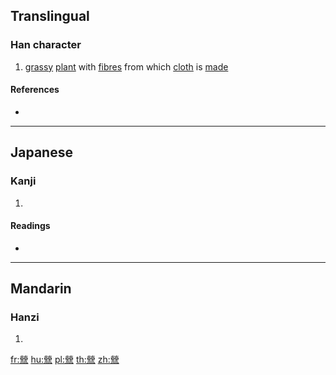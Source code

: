 ==Translingual==

===Han character===
{{Han char|rn=75|rad=木|as=14|sn=18|four=|canj=FFBDD|ids=⿱𤇾林}}

# [[grassy]] [[plant]] with [[fibre]]s from which [[cloth]] is [[made]]

====References====
* {{Han ref|kx=0559.040|dkj=15749|dj=0948.200|hdz=21310.080|uh=6ABE|ud=27326}}

----

==Japanese==

===Kanji===
{{ja-kanji|grade=|rs=木14}}

# {{defn|lang=ja|sort=木14}}

====Readings====
* {{ja-readings|on=[[けい]] (kei), [[きょう]] (kyō)|kun=[[いちび]] (ichibi)}}

----

==Mandarin==

===Hanzi===
{{cmn-hanzi|pin=[[jiǒng]] ([[jiong3]]), [[qǐng]] ([[qing3]])|wg=chiung<sup>3</sup>, ch'ing<sup>3</sup>}}

# {{defn|lang=cmn|sort=木14}}

[[fr:檾]]
[[hu:檾]]
[[pl:檾]]
[[th:檾]]
[[zh:檾]]